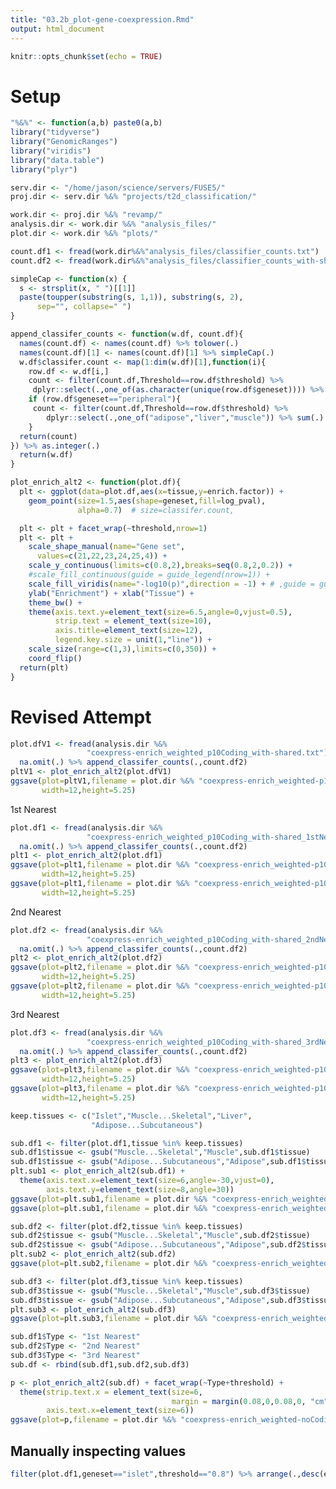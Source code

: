 ```yaml
---
title: "03.2b_plot-gene-coexpression.Rmd"
output: html_document
---
```


```r
knitr::opts_chunk$set(echo = TRUE)
```

# Setup 

```r

"%&%" <- function(a,b) paste0(a,b)
library("tidyverse")
library("GenomicRanges")
library("viridis")
library("data.table")
library("plyr")

serv.dir <- "/home/jason/science/servers/FUSE5/"
proj.dir <- serv.dir %&% "projects/t2d_classification/"

work.dir <- proj.dir %&% "revamp/"
analysis.dir <- work.dir %&% "analysis_files/"
plot.dir <- work.dir %&% "plots/"

count.df1 <- fread(work.dir%&%"analysis_files/classifier_counts.txt")
count.df2 <- fread(work.dir%&%"analysis_files/classifier_counts_with-shared.txt")

```


```r

simpleCap <- function(x) {
  s <- strsplit(x, " ")[[1]]
  paste(toupper(substring(s, 1,1)), substring(s, 2),
      sep="", collapse=" ")
}

append_classifer_counts <- function(w.df, count.df){
  names(count.df) <- names(count.df) %>% tolower(.)  
  names(count.df)[1] <- names(count.df)[1] %>% simpleCap(.)
  w.df$classifer.count <- map(1:dim(w.df)[1],function(i){
    row.df <- w.df[i,]
    count <- filter(count.df,Threshold==row.df$threshold) %>% 
     dplyr::select(.,one_of(as.character(unique(row.df$geneset)))) %>% as.integer(.)
    if (row.df$geneset=="peripheral"){
     count <- filter(count.df,Threshold==row.df$threshold) %>% 
        dplyr::select(.,one_of("adipose","liver","muscle")) %>% sum(.)  
    }
  return(count)
}) %>% as.integer(.)  
  return(w.df)
}

```


```r

plot_enrich_alt2 <- function(plot.df){
  plt <- ggplot(data=plot.df,aes(x=tissue,y=enrich.factor)) + 
    geom_point(size=1.5,aes(shape=geneset,fill=log_pval),
               alpha=0.7)  # size=classifer.count,

  plt <- plt + facet_wrap(~threshold,nrow=1)
  plt <- plt + 
    scale_shape_manual(name="Gene set",
      values=c(21,22,23,24,25,4)) +
    scale_y_continuous(limits=c(0.8,2),breaks=seq(0.8,2,0.2)) + 
    #scale_fill_continuous(guide = guide_legend(nrow=1)) + 
    scale_fill_viridis(name="-log10(p)",direction = -1) + # ,guide = guide_legend(nrow=1)
    ylab("Enrichment") + xlab("Tissue") + 
    theme_bw() + 
    theme(axis.text.y=element_text(size=6.5,angle=0,vjust=0.5),
          strip.text = element_text(size=10),
          axis.title=element_text(size=12),
          legend.key.size = unit(1,"line")) + 
    scale_size(range=c(1,3),limits=c(0,350)) + 
    coord_flip() 
  return(plt)
}

```


# Revised Attempt 

```r

plot.dfV1 <- fread(analysis.dir %&%
                 "coexpress-enrich_weighted_p10Coding_with-shared.txt") %>% 
  na.omit(.) %>% append_classifer_counts(.,count.df2)
pltV1 <- plot_enrich_alt2(plot.dfV1)
ggsave(plot=pltV1,filename = plot.dir %&% "coexpress-enrich_weighted-p10Coding_with-shared_V1.png",
       width=12,height=5.25)


```

1st Nearest 

```r

plot.df1 <- fread(analysis.dir %&%
                 "coexpress-enrich_weighted_p10Coding_with-shared_1stNearest.txt") %>% 
  na.omit(.) %>% append_classifer_counts(.,count.df2)
plt1 <- plot_enrich_alt2(plot.df1)
ggsave(plot=plt1,filename = plot.dir %&% "coexpress-enrich_weighted-p10Coding_with-shared_1stNearest.png",
       width=12,height=5.25)
ggsave(plot=plt1,filename = plot.dir %&% "coexpress-enrich_weighted-p10Coding_with-shared_1stNearest.pdf",
       width=12,height=5.25)
```


2nd Nearest 

```r

plot.df2 <- fread(analysis.dir %&%
                 "coexpress-enrich_weighted_p10Coding_with-shared_2ndNearest.txt") %>% 
  na.omit(.) %>% append_classifer_counts(.,count.df2)
plt2 <- plot_enrich_alt2(plot.df2)
ggsave(plot=plt2,filename = plot.dir %&% "coexpress-enrich_weighted-p10Coding_with-shared_2ndNearest.png",
       width=12,height=5.25)
ggsave(plot=plt2,filename = plot.dir %&% "coexpress-enrich_weighted-p10Coding_with-shared_2ndNearest.pdf",
       width=12,height=5.25)
```

3rd Nearest 

```r

plot.df3 <- fread(analysis.dir %&%
                 "coexpress-enrich_weighted_p10Coding_with-shared_3rdNearest.txt") %>% 
  na.omit(.) %>% append_classifer_counts(.,count.df2)
plt3 <- plot_enrich_alt2(plot.df3)
ggsave(plot=plt3,filename = plot.dir %&% "coexpress-enrich_weighted-p10Coding_with-shared_3rdNearest.png",
       width=12,height=5.25)
ggsave(plot=plt3,filename = plot.dir %&% "coexpress-enrich_weighted-p10Coding_with-shared_3rdNearest.pdf",
       width=12,height=5.25)
```


```r

keep.tissues <- c("Islet","Muscle...Skeletal","Liver",
                  "Adipose...Subcutaneous")

sub.df1 <- filter(plot.df1,tissue %in% keep.tissues)
sub.df1$tissue <- gsub("Muscle...Skeletal","Muscle",sub.df1$tissue)
sub.df1$tissue <- gsub("Adipose...Subcutaneous","Adipose",sub.df1$tissue)
plt.sub1 <- plot_enrich_alt2(sub.df1) +
  theme(axis.text.x=element_text(size=6,angle=-30,vjust=0),
        axis.text.y=element_text(size=8,angle=30))
ggsave(plot=plt.sub1,filename = plot.dir %&% "coexpress-enrich_weighted-noCoding-fourtiss_with-shared_1stNearest.png",width=8.5,height=1.75)
ggsave(plot=plt.sub1,filename = plot.dir %&% "coexpress-enrich_weighted-noCoding-fourtiss_with-shared_1stNearest.pdf",width=8.5,height=1.75)

sub.df2 <- filter(plot.df2,tissue %in% keep.tissues)
sub.df2$tissue <- gsub("Muscle...Skeletal","Muscle",sub.df2$tissue)
sub.df2$tissue <- gsub("Adipose...Subcutaneous","Adipose",sub.df2$tissue)
plt.sub2 <- plot_enrich_alt2(sub.df2)
ggsave(plot=plt.sub2,filename = plot.dir %&% "coexpress-enrich_weighted-noCoding-fourtiss_with-shared_2ndNearest.png",width=8.5,height=2)

sub.df3 <- filter(plot.df3,tissue %in% keep.tissues)
sub.df3$tissue <- gsub("Muscle...Skeletal","Muscle",sub.df3$tissue)
sub.df3$tissue <- gsub("Adipose...Subcutaneous","Adipose",sub.df3$tissue)
plt.sub3 <- plot_enrich_alt2(sub.df3)
ggsave(plot=plt.sub3,filename = plot.dir %&% "coexpress-enrich_weighted-noCoding-fourtiss_with-shared_3rdNearest.png",width=6,height=2)

```



```r

sub.df1$Type <- "1st Nearest"
sub.df2$Type <- "2nd Nearest"
sub.df3$Type <- "3rd Nearest"
sub.df <- rbind(sub.df1,sub.df2,sub.df3)

p <- plot_enrich_alt2(sub.df) + facet_wrap(~Type+threshold) + 
  theme(strip.text.x = element_text(size=6,
                                    margin = margin(0.08,0,0.08,0, "cm")),
        axis.text.x=element_text(size=6))
ggsave(plot=p,filename = plot.dir %&% "coexpress-enrich_weighted-noCoding-fourtiss_with-shared_full.png",width=9,height=3)

```



## Manually inspecting values 

```r

filter(plot.df1,geneset=="islet",threshold=="0.8") %>% arrange(.,desc(enrich.factor)) %>% View(.)


```



